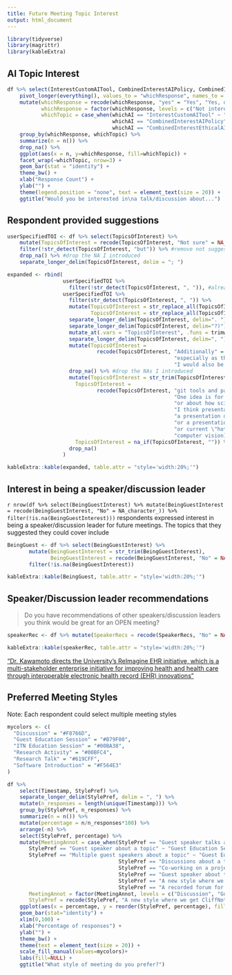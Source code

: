 ```yaml
---
title: Future Meeting Topic Interest
output: html_document
---
```


```r
library(tidyverse)
library(magrittr)
library(kableExtra)
```


## AI Topic Interest

```r
df %>% select(InterestCustomAITool, CombinedInterestAIPolicy, CombinedInterestEthicalAI) %>%
    pivot_longer(everything(), values_to = "whichResponse", names_to = "whichAI") %>%
    mutate(whichResponse = recode(whichResponse, "yes" = "Yes", "Yes, definitely" = "Yes"),
           whichResponse = factor(whichResponse, levels = c("Not interested", "Maybe", "Yes")),
           whichTopic = case_when(whichAI == "InterestCustomAITool" ~ "Tools and infrastructure for building custom AI tools",
                                  whichAI == "CombinedInterestAIPolicy" ~ "Policy and regulation related to AI",
                                  whichAI == "CombinedInterestEthicalAI" ~ "Ethical usage and development of AI for scientific research")) %>%
    group_by(whichResponse, whichTopic) %>%
    summarize(n = n()) %>%
    drop_na() %>%
    ggplot(aes(x = n, y=whichResponse, fill=whichTopic)) +
    facet_wrap(~whichTopic, nrow=3) +
    geom_bar(stat = "identity") +
    theme_bw() +
    xlab("Response Count") +
    ylab("") +
    theme(legend.position = "none", text = element_text(size = 20)) +
    ggtitle("Would you be interested in\na talk/discussion about...")
```

## Respondent provided suggestions

```r
userSpecifiedTOI <- df %>% select(TopicsOfInterest) %>%
    mutate(TopicsOfInterest = recode(TopicsOfInterest, "Not sure" = NA_character_)) %>% #change Not sure to NA
    filter(!str_detect(TopicsOfInterest, "but")) %>% #remove not suggestions
    drop_na() %>% #drop the NA I introduced
    separate_longer_delim(TopicsOfInterest, delim = "; ") 

expanded <- rbind(
                  userSpecifiedTOI %>%
                    filter(!str_detect(TopicsOfInterest, ", ")), #already expanded because of separate_longer_delim with semicolon
                  userSpecifiedTOI %>%
                    filter(str_detect(TopicsOfInterest, ", ")) %>% 
                    mutate(TopicsOfInterest = str_replace_all(TopicsOfInterest, "e.g.", "eg"), #remove extra periods so I can split on period
                           TopicsOfInterest = str_replace_all(TopicsOfInterest, "eggement", "engagement")) %>% #fix spelling
                    separate_longer_delim(TopicsOfInterest, delim=". ") %>% #split on end of thought
                    separate_longer_delim(TopicsOfInterest, delim="?)") %>% #split on end of thought
                    mutate_at(.vars = "TopicsOfInterest", .funs = trimws) %>% #remove white space delimiters 
                    separate_longer_delim(TopicsOfInterest, delim=", ") %>% #split on commas within lists
                    mutate(TopicsOfInterest = 
                             recode(TopicsOfInterest, "Additionally" = NA_character_, #remove adverb
                                                      "especially as these tools become more prevalent" = NA_character_, #remove extraneous description
                                                      "I would also be interested in any discussions of AI-adjacent topics such as the ones mentioned below in the \"Would you be interested...\" question" = NA_character_)) %>% #not really a suggested/novel topic since already asked in survey
                    drop_na() %>% #drop the NAs I introduced
                    mutate(TopicsOfInterest = str_trim(TopicsOfInterest),
                      TopicsOfInterest = 
                             recode(TopicsOfInterest, "git tools and patterns for branching/committing releases." = "Open Source software development strategies - git tools and patterns for branching/committing releases.", #add the original descriptor back
                                                      "One idea is for another presentation on mentoring specifically undegaduates/trainees (I believe there might have been one in the past"= "mentoring specifically undergraduates/trainees", #simplify
                                                      "or about how scientific education in the computational science sphere might evolve with the increase in generative AI tools (eg how they may hinder or enhance training)" = "how the increase in generative AI tools may hinder or enhance computational science training", #simplify
                                                      "I think presentations on new \"trends\" in computational tools outside of AI might be useful: for instance" = "new trends in computational tools outside of AI", #simplify
                                                      "a presentation dedicated to Jupyter Notebook-based resources" = "Jupyter Notebook-based resources", #simplify
                                                      "or a presentation on how new technologies can improve existing tools (eg how Rust can be used to speed up tools likegeapy)" = "how new technologies can improve existing tools (eg how Rust can be used to speed up tools like gseapy)", #simplify
                                                      "or current \"hot topics\" (eg knowleg graphs" = "knowledge graphs", #simplify
                                                      "computer vision)" = "computer vision"),
                      TopicsOfInterest = na_if(TopicsOfInterest, "")) %>%
                    drop_na()
                  )

kableExtra::kable(expanded, table.attr = "style='width:20%;'")
```

## Interest in being a speaker/discussion leader

`r nrow(df %>% select(BeingGuestInterest) %>% mutate(BeingGuestInterest = recode(BeingGuestInterest, "No" = NA_character_)) %>% filter(!is.na(BeingGuestInterest)))` respondents expressed interest in being a speaker/discussion leader for future meetings. The topics that they suggested they could cover include 

```r
BeingGuest <- df %>% select(BeingGuestInterest) %>% 
       mutate(BeingGuestInterest = str_trim(BeingGuestInterest),
              BeingGuestInterest = recode(BeingGuestInterest, "No" = NA_character_, "I might be interested in presenting on software quality, and general software development practices topics." = "Software quality and general software development practices", "I would be happy to discuss data provenance and bioinformatic data reproducibility" = "Data provenance and bioinformatic data reproducibility", "Yes, guest discussion leader. I would like to talk about tools and platforms to encourage user engagement, develop tutorials and FAIR content development for long term usage (https://elixir-europe-training.github.io/ELIXIR-TrP-FAIR-training-handbook/)" = "Tools and platforms to encourage user engagement, develop tutorials and FAIR content development for long term usage")) %>%
       filter(!is.na(BeingGuestInterest))

kableExtra::kable(BeingGuest, table.attr = "style='width:20%;'")
```

## Speaker/Discussion leader recommendations

> Do you have recommendations of other speakers/discussion leaders you think would be great for an OPEN meeting? 

```r
speakerRec <- df %>% mutate(SpeakerRecs = recode(SpeakerRecs, "No" = NA_character_)) %>% select(SpeakerRecs) %>% drop_na()

kableExtra::kable(speakerRec, table.attr = "style='width:20%;'")
```

["Dr. Kawamoto directs the University’s ReImagine EHR initiative, which is a multi-stakeholder enterprise initiative for improving health and health care through interoperable electronic health record (EHR) innovations"](https://medicine.utah.edu/faculty/kensaku-kawamoto)

## Preferred Meeting Styles

Note: Each respondent could select multiple meeting styles

```r
mycolors <- c(
  "Discussion" = "#F8766D",
  "Guest Education Session" = "#B79F00",
  "ITN Education Session" = "#00BA38",
  "Research Activity" = "#00BFC4",
  "Research Talk" = "#619CFF",
  "Software Introduction" = "#F564E3"
)

df %>%
    select(Timestamp, StylePref) %>%
    separate_longer_delim(StylePref, delim = ", ") %>%
    mutate(n_responses = length(unique(Timestamp))) %>%
    group_by(StylePref, n_responses) %>%
    summarize(n = n()) %>%
    mutate(percentage = n/n_responses*100) %>%
    arrange(-n) %>%
    select(StylePref, percentage) %>%
    mutate(MeetingAnnot = case_when(StylePref == "Guest speaker talks about a course or training resource" ~ "Guest Education Session",
       StylePref == "Guest speaker about a topic" ~ "Guest Education Session",
       StylePref == "Multiple guest speakers about a topic" ~ "Guest Education Session",
                                    StylePref == "Discussions about a topic" ~ "Discussion",
                                    StylePref == "Co-working on a project like a manuscript" ~ "Research Activity",
                                    StylePref == "Guest speaker about their research" ~ "Research Talk",
                                    StylePref == "A new style where we get CliffNote presentations on books of interest" ~ "ITN Education Session",
                                    StylePref == "A recorded forum for a podcast episode where cancer informatics topics are discussed" ~ "Discussion"),
       MeetingAnnot = factor(MeetingAnnot, levels = c("Discussion", "Guest Education Session", "ITN Education Session", "Research Activity", "Research Talk", "Software Introduction")),
       StylePref = recode(StylePref, "A new style where we get CliffNote presentations on books of interest" = "A new style: CliffNote presentations\non books of interest", "A recorded forum for a podcast episode where cancer informatics topics are discussed" = "A recorded forum for a podcast episode\nwhere cancer informatics topics are discussed", "Guest speaker talks about a course or training resource" = "Guest speaker talks about\na course or training resource")) %>%
    ggplot(aes(x = percentage, y = reorder(StylePref, percentage), fill=MeetingAnnot)) +
    geom_bar(stat="identity") +
    xlim(0,100) +
    xlab("Percentage of responses") +
    ylab("") +
    theme_bw() +
    theme(text = element_text(size = 20)) +
    scale_fill_manual(values=mycolors)+
    labs(fill=NULL) +
    ggtitle("What style of meeting do you prefer?")
```